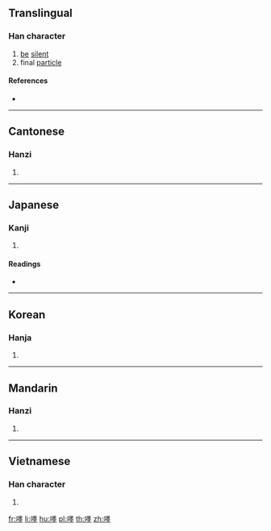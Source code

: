 {{character info/new}}
==Translingual==

===Han character===
{{Han char|rn=30|rad=口|as=15|sn=18|four=66014|canj=RWGG|ids=⿰口墨}}

# [[be]] [[silent]]
# final [[particle]]

====References====
* {{Han ref|kx=0213.040|dkj=04526|dj=0435.320|hdz=10700.040|uh=569C|ud=22172|bh=EFBB|bd=61371}}

----

==Cantonese==

===Hanzi===
{{yue-hanzi|jyut=[[maa1]], [[maak1]], [[mak1]], [[mak6]]|y=ma1, maak1, mak1, mak6}}

# {{defn|lang=yue|sort=口15}}

----

==Japanese==

===Kanji===
{{ja-kanji|grade=|rs=口15}}

# {{defn|lang=ja|sort=口15}}

====Readings====
* {{ja-readings|on=[[び]] (bi), [[み]] (mi), [[ばい]] (bai), [[め]] (me), [[ぼく]] (boku), [[もく]] (moku)|kun=[[いつわる]] (itsuwaru), [[いつわり]] (itsuwari)}}

----

==Korean==

===Hanja===
{{ko-hanja|hangeul=[[묵]], [[매]]|rv=muk, mae|mr=muk, mae}}

# {{defn|lang=ko|sort=口15}}

----

==Mandarin==

===Hanzi===
{{cmn-hanzi|pin=[[mò]] ([[mo4]])|wg=mo<sup>4</sup>}}

# {{defn|lang=cmn|sort=口15}}

----

==Vietnamese==

===Han character===
{{vi-hantu|[[mút]]|rs=口15}}

# {{defn|lang=vi|sort=口15}}

[[fr:嚜]]
[[li:嚜]]
[[hu:嚜]]
[[pl:嚜]]
[[th:嚜]]
[[zh:嚜]]